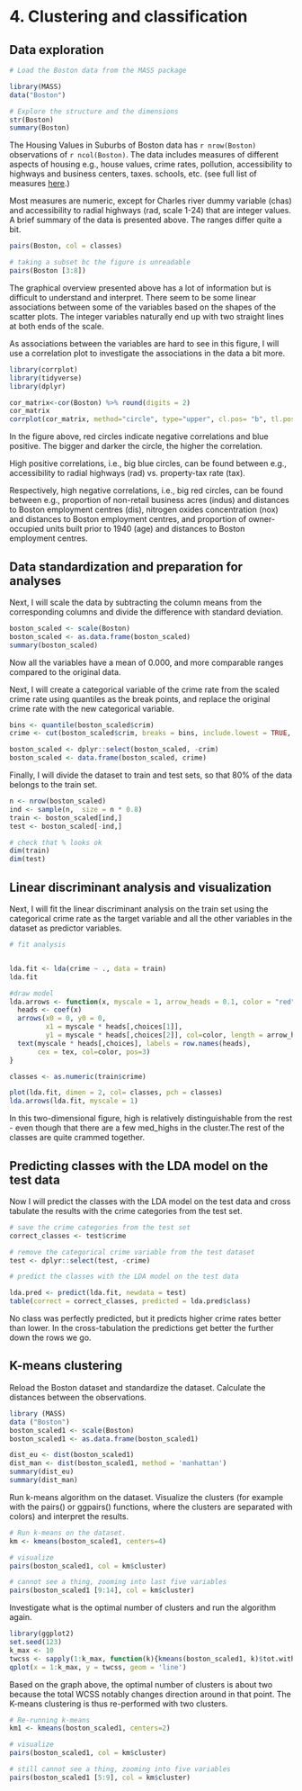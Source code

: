 # 4. Clustering and classification


## Data exploration

```r

# Load the Boston data from the MASS package

library(MASS)
data("Boston")

# Explore the structure and the dimensions
str(Boston)
summary(Boston)

```
The Housing Values in Suburbs of Boston data has `r nrow(Boston)` observations of `r ncol(Boston)`. The data includes measures of different aspects of housing  e.g., house values, crime rates, pollution, accessibility to highways and business centers, taxes. schools, etc. (see full list of measures <a href="https://stat.ethz.ch/R-manual/R-devel/library/MASS/html/Boston.html">here</a>.)

Most measures are numeric, except for Charles river dummy variable (chas) and accessibility to radial highways (rad, scale 1-24) that are integer values. A brief summary of the data is presented above. The ranges differ quite a bit.

```r
pairs(Boston, col = classes)

# taking a subset bc the figure is unreadable
pairs(Boston [3:8])


```

The graphical overview presented above has a lot of information but is difficult to understand and interpret. There seem to be some linear associations between some of the variables based on the shapes of the scatter plots. The integer variables naturally end up with two straight lines at both ends of the scale.

As associations between the variables are hard to see in this figure, I will use a correlation plot to investigate the associations in the data a bit more. 

```r
library(corrplot)
library(tidyverse)
library(dplyr)

cor_matrix<-cor(Boston) %>% round(digits = 2)
cor_matrix
corrplot(cor_matrix, method="circle", type="upper", cl.pos= "b", tl.pos = "d", tl.cex = 0.6)

```

In the figure above, red circles indicate negative correlations and blue positive. The bigger and darker the circle, the higher the correlation.

High positive correlations, i.e., big blue circles, can be found between e.g., accessibility to radial highways (rad) vs. property-tax rate (tax).

Respectively, high negative correlations, i.e., big red circles, can be found between e.g., proportion of non-retail business acres (indus) and distances to  Boston employment centres (dis), nitrogen oxides concentration (nox) and distances to Boston employment centres, and proportion of owner-occupied units built prior to 1940 (age) and distances to  Boston employment centres.

## Data standardization and preparation for analyses

Next, I will scale the data by subtracting the column means from the corresponding columns and divide the difference with standard deviation.

```r
boston_scaled <- scale(Boston)
boston_scaled <- as.data.frame(boston_scaled)
summary(boston_scaled)

```
Now all the variables have a mean of 0.000, and more comparable ranges compared to the original data.

Next, I will create a categorical variable of the crime rate from the scaled crime rate using quantiles as the break points, and replace the original crime rate with the new categorical variable.

```r

bins <- quantile(boston_scaled$crim)
crime <- cut(boston_scaled$crim, breaks = bins, include.lowest = TRUE, labels = c("low", "med_low", "med_high", "high"))

boston_scaled <- dplyr::select(boston_scaled, -crim)
boston_scaled <- data.frame(boston_scaled, crime)

```
Finally, I will divide the dataset to train and test sets, so that 80% of the data belongs to the train set.

```r
n <- nrow(boston_scaled)
ind <- sample(n,  size = n * 0.8)
train <- boston_scaled[ind,]
test <- boston_scaled[-ind,]

# check that % looks ok
dim(train)
dim(test)
```

## Linear discriminant analysis and visualization

Next, I will fit the linear discriminant analysis on the train set using the categorical crime rate as the target variable and all the other variables in the dataset as predictor variables.

```r
# fit analysis


lda.fit <- lda(crime ~ ., data = train)
lda.fit

#draw model
lda.arrows <- function(x, myscale = 1, arrow_heads = 0.1, color = "red", tex = 0.75, choices = c(1,2)){
  heads <- coef(x)
  arrows(x0 = 0, y0 = 0, 
         x1 = myscale * heads[,choices[1]], 
         y1 = myscale * heads[,choices[2]], col=color, length = arrow_heads)
  text(myscale * heads[,choices], labels = row.names(heads), 
       cex = tex, col=color, pos=3)
}

classes <- as.numeric(train$crime)

plot(lda.fit, dimen = 2, col= classes, pch = classes)
lda.arrows(lda.fit, myscale = 1)


```

In this two-dimensional figure, high is relatively distinguishable from the rest - even though that there are a few med_highs in the cluster.The rest of the classes are quite crammed together.




## Predicting classes with the LDA model on the test data

Now I will predict the classes with the LDA model on the test data and cross tabulate the results with the crime categories from the test set. 

```r
# save the crime categories from the test set
correct_classes <- test$crime

# remove the categorical crime variable from the test dataset
test <- dplyr::select(test, -crime)

# predict the classes with the LDA model on the test data

lda.pred <- predict(lda.fit, newdata = test)
table(correct = correct_classes, predicted = lda.pred$class)


```
No class was perfectly predicted, but it predicts higher crime rates better than lower. In the cross-tabulation the predictions get better the further down the rows we go. 


## K-means clustering

Reload the Boston dataset and standardize the dataset. Calculate the distances between the observations. 

```r
library (MASS)
data ("Boston")
boston_scaled1 <- scale(Boston)
boston_scaled1 <- as.data.frame(boston_scaled1)

dist_eu <- dist(boston_scaled1)
dist_man <- dist(boston_scaled1, method = 'manhattan')
summary(dist_eu)
summary(dist_man)

```

Run k-means algorithm on the dataset. Visualize the clusters (for example with the pairs() or ggpairs() functions, where the clusters are separated with colors) and interpret the results. 

```r
# Run k-means on the dataset.
km <- kmeans(boston_scaled1, centers=4)

# visualize
pairs(boston_scaled1, col = km$cluster)

# cannot see a thing, zooming into last five variables
pairs(boston_scaled1 [9:14], col = km$cluster)
````

Investigate what is the optimal number of clusters and run the algorithm again. 

```r
library(ggplot2)
set.seed(123)
k_max <- 10
twcss <- sapply(1:k_max, function(k){kmeans(boston_scaled1, k)$tot.withinss})
qplot(x = 1:k_max, y = twcss, geom = 'line')
```

Based on the graph above, the optimal number of clusters is about two because the total WCSS notably changes direction around in that point. The K-means clustering is thus re-performed with two clusters.

```r
# Re-running k-means
km1 <- kmeans(boston_scaled1, centers=2)

# visualize
pairs(boston_scaled1, col = km$cluster)

# still cannot see a thing, zooming into five variables
pairs(boston_scaled1 [5:9], col = km$cluster)
````


